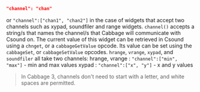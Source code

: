 ```json
"channel": "chan"
```
or `"channel":["chan1", "chan2"]` in the case of widgets that accept two channels such as xypad, soundfiler and range widgets. `channel()` accepts a string/s that names the channel/s that Cabbage will communicate with Csound on. The current value of this widget can be retrieved in Csound using a `chnget`, or a `cabbageGetValue` opcode. Its value can be set using the `cabbageSet`, or `cabbageSetValue` opcodes. `hrange`, `vrange`, `xypad`, and `soundfiler` all take two channels:
hrange, vrange : `"channel":["min", "max"]` - min and max values
xypad : `"channel":["x", "y"]` - x and y values

> In Cabbage 3, channels don't need to start with a letter, and white spaces are permitted. 
 